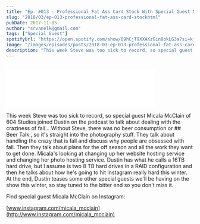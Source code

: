 ```yaml
---
title: "Ep. #013 - Professional Fat Ass Card Stock With Special Guest Micala McClain"
slug: "2018/03/ep-013-professional-fat-ass-card-stockhtml"
pubDate: 2017-11-05
author: "srvanelk@gmail.com"
tags: ["Special Guest"]
spotifyUrl: "https://open.spotify.com/show/09hCjT9XXAKzGin8bkLG3a?si=kjRZvQ1JTb6Ov3HVzSSlWA"
image: "/images/episodes/posts/2018-03-ep-013-professional-fat-ass-card-stockhtml/micala.webp"
description: "This week Steve was too sick to record, so special guest Micala McClain of 604 Studios joined Dustin on the podcast to talk about dealing with the craziness of fall... Without Steve, there was no beer consumption or beer talk, so it's straight into the photography stuff. They talk about handling the crazy that is fall and discuss why people are obsessed with fall. Then they talk about plans for the off season and all the work they want to get done. Micala's looking at changing up her website hosting service and changing her photo hosting service. Dustin has what he calls a 16TB hard drive, but I assume is two 8 TB hard drives in a RAID configuration and then he talks about how he's going to hit Instagram really hard this winter. At the end, Dustin teases some other special guests we'll be having on the show this winter, so stay tuned to the bitter end so you don't miss it."
---
```


<figure>
  <img src="/images/episodes/posts/2018-03-ep-013-professional-fat-ass-card-stockhtml/micala.webp" alt="" />
</figure>
<iframe class="embedly-embed" src="//cdn.embedly.com/widgets/media.html?src=https%3A%2F%2Fanchor.fm%2Fweddingphotohangover%2Fembed%2Fepisodes%2FEp--013---Professional-Fat-A-Card-Stock-With-Special-Guest-Micala-McClain-e1rihp&url=https%3A%2F%2Fanchor.fm%2Fweddingphotohangover%2Fepisodes%2FEp--013---Professional-Fat-A-Card-Stock-With-Special-Guest-Micala-McClain-e1rihp&image=https%3A%2F%2Fd3t3ozftmdmh3i.cloudfront.net%2Fstaging%2Fpodcast_uploaded_episode400%2F805714%2F805714-1532296906986-815fc753d95f7.jpg&key=61d05c9d54e8455ea7a9677c366be814&type=text%2Fhtml&schema=anchor&wmode=opaque" width="400" height="102" scrolling="no" frameborder="0" allow="autoplay; fullscreen" allowfullscreen="true"></iframe>

This week Steve was too sick to record, so special guest Micala McClain of 604 Studios joined Dustin on the podcast to talk about dealing with the craziness of fall... Without Steve, there was no beer consumption or ## Beer Talk:, so it's straight into the photography stuff. They talk about handling the crazy that is fall and discuss why people are obsessed with fall. Then they talk about plans for the off season and all the work they want to get done. Micala's looking at changing up her website hosting service and changing her photo hosting service. Dustin has what he calls a 16TB hard drive, but I assume is two 8 TB hard drives in a RAID configuration and then he talks about how he's going to hit Instagram really hard this winter. At the end, Dustin teases some other special guests we'll be having on the show this winter, so stay tuned to the bitter end so you don't miss it.

Find special guest Micala McClain on Instagram:

[www.instagram.com/micala_mcclain](http://www.instagram.com/micala_mcclain)
